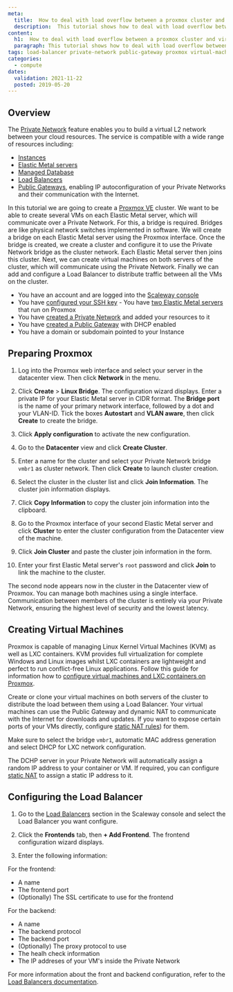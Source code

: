 ```yaml
---
meta:
  title:  How to deal with load overflow between a proxmox cluster and virtual machines on an Elastic Metal Server over Scaleway Private Networks
  description:  This tutorial shows how to deal with load overflow between a proxmox cluster and virtual machines on an Elastic Metal Server over Scaleway Private Networks
content:
  h1:  How to deal with load overflow between a proxmox cluster and virtual machines on an Elastic Metal Server over Scaleway Private Networks?
  paragraph: This tutorial shows how to deal with load overflow between a proxmox cluster and virtual machines on an Elastic Metal Server over Scaleway Private Networks
tags: load-balancer private-network public-gateway proxmox virtual-machine
categories:
  - compute
dates:
  validation: 2021-11-22
  posted: 2019-05-20
---
```


## Overview

The [Private Network](/network/vpc/quickstart/) feature enables you to build a virtual L2 network between your cloud resources. The service is compatible with a wide range of resources including: 
* [Instances](/compute/instances/quickstart/)
* [Elastic Metal servers](/compute/elastic-metal/quickstart/)
* [Managed Database](/storage/database/quickstart/)
* [Load Balancers](/en/docs/network/load-balancer/quickstart/)
* [Public Gateways](/network/vpc/concepts/#public-gateway), enabling IP autoconfiguration of your Private Networks and their communication with the Internet.

In this tutorial we are going to create a [Proxmox VE](https://www.proxmox.com/en/proxmox-ve) cluster. We want to be able to create several VMs on each Elastic Metal server, which will communicate over a Private Network. For this, a bridge is required. Bridges are like physical network switches implemented in software. We will create a bridge on each Elastic Metal server using the Proxmox interface. Once the bridge is created, we create a cluster and configure it to use the Private Network bridge as the cluster network. Each Elastic Metal server then joins this cluster. Next, we can create virtual machines on both servers of the cluster, which will communicate using the Private Network. Finally we can add and configure a Load Balancer to distribute traffic between all the VMs on the cluster. 

<Message type="requirement">

  - You have an account and are logged into the [Scaleway console](https://console.scaleway.com)
  - You have [configured your SSH key](/console/my-project/how-to/create-ssh-key)  - You have [two Elastic Metal servers](/compute/instances/how-to/create-an-instance) that run on Proxmox
  - You have [created a Private Network](/network/vpc/how-to/use-private-networks/) and added your resources to it
  - You have [created a Public Gateway](/network/vpc/how-to/create-a-public-gateway/) with DHCP enabled
  - You have a domain or subdomain pointed to your Instance

</Message>

## Preparing Proxmox

1. Log into the Proxmox web interface and select your server in the datacenter view. Then click **Network** in the menu.

2. Click **Create** > **Linux Bridge**. The configuration wizard displays. Enter a private IP for your Elastic Metal server in CIDR format. The **Bridge port** is the name of your primary network interface, followed by a dot and your VLAN-ID. Tick the boxes **Autostart** and **VLAN aware**, then click **Create** to create the bridge.

    <Lightbox src="scaleway-px-create-linux-bridge.png" alt="" />

3. Click **Apply configuration** to activate the new configuration.

4. Go to the **Datacenter** view and click **Create Cluster**. 

5. Enter a name for the cluster and select your Private Network bridge `vmbr1` as cluster network. Then click **Create** to launch cluster creation. 

6. Select the cluster in the cluster list and click **Join Information**. The cluster join information displays.

7. Click **Copy Information** to copy the cluster join information into the clipboard. 

8. Go to the Proxmox interface of your second Elastic Metal server and click **Cluster** to enter the cluster configuration from the Datacenter view of the machine. 

9. Click **Join Cluster** and paste the cluster join information in the form. 

10. Enter your first Elastic Metal server's `root` password and click **Join** to link the machine to the cluster. 

The second node appears now in the cluster in the Datacenter view of Proxmox. You can manage both machines using a single interface. Communication between members of the cluster is entirely via your Private Network, ensuring the highest level of security and the lowest latency. 

## Creating Virtual Machines

Proxmox is capable of managing Linux Kernel Virtual Machines (KVM) as well as LXC containers. KVM provides full virtualization for complete Windows and Linux images whilst LXC containers are lightweight and perfect to run conflict-free Linux applications. 
Follow this guide for information how to [configure virtual machines and LXC containers on Proxmox](https://www.scaleway.com/en/docs/tutorials/configure-failover-proxmox/).

Create or clone your virtual machines on both servers of the cluster to distribute the load between them using a Load Balancer. Your virtual machines can use the Public Gateway and dynamic NAT to communicate with the Internet for downloads and updates. If you want to expose certain ports of your VMs directly, configure [static NAT rules](/network/vpc/how-to/configure-a-public-gateway/#how-to-review-and-configure-nat)) for them. 


<Message type="tip">

  Make sure to select the bridge `vmbr1`, automatic MAC address generation and select DHCP for LXC network configuration.

  <Lightbox src="scaleway-px-create-vm.png" alt="" />

  The DCHP server in your Private Network will automatically assign a random IP address to your container or VM. If required, you can configure [static NAT](/network/vpc/how-to/configure-a-public-gateway/#how-to-review-and-configure-dhcp) to assign a static IP address to it.

</Message>

## Configuring the Load Balancer

1. Go to the [Load Balancers](https://console.scaleway.com/load-balancer/lbs/) section in the Scaleway console and select the Load Balancer you want configure.

2. Click the **Frontends** tab, then **+ Add Frontend**. The frontend configuration wizard displays.

3. Enter the following information: 

  <Lightbox src="scaleway-px-create-frontend.png" alt="" />

  For the frontend:
  * A name
  * The frontend port
  * (Optionally) The SSL certificate to use for the frontend

  For the backend:
  * A name
  * The backend protocol 
  * The backend port 
  * (Optionally) The proxy protocol to use
  * The healh check information
  * The IP addreses of your VM's inside the Private Network

  <Message type="tip">

  For more information about the front and backend configuration, refer to the [Load Balancers documentation](/network/load-balancer/how-to/manage-frontends-and-backends/).

  </Message>

